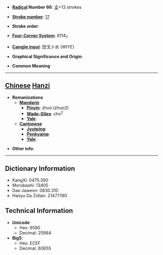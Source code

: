 * '''[[Wiktionary:Chinese radical index| Radical]] Number 66''': [[Wiktionary:Chinese radical index 攴|攴]]+13 strokes

* '''[[Wiktionary:Chinese total strokes index|Stroke number]]''': [[Wiktionary:Chinese total strokes index 17|17]]

* '''Stroke order''': 

* '''[[Wiktionary:Chinese four corner index|Four-Corner System]]''': 6114<sub>7</sub>

* '''[[Wiktionary:Chinese Cangjie index|Cangjie input]]''': 田戈卜水 (WIYE)

* '''Graphical Significance and Origin''': 

* '''Common Meaning'''

----

== [[Chinese]] [[Hanzi]] ==

* '''Romanizations'''
** '''[[Mandarin]]'''
*** '''[[Pinyin]]''': zhuó (zhuo2)
*** '''[[Wade-Giles]]''': cho<sup>2</sup>
*** '''[[Yale]]''': 
** '''[[Cantonese]]'''
*** '''[[Jyutping]]''':
*** '''[[Penkyamp]]''': 
*** '''[[Yale]]''': 

* '''Other info''': 

----

== Dictionary Information ==

* KangXi: 0475.390
* Morobashi: 13405
* Dae Jaweon: 0830.310
* Hanyu Da Zidian: 21477.190

== Technical Information ==

* '''Unicode''':
** Hex: 6580
** Decimal: 25984
* '''Big5''':
** Hex: ECEF
** Decimal: 60655